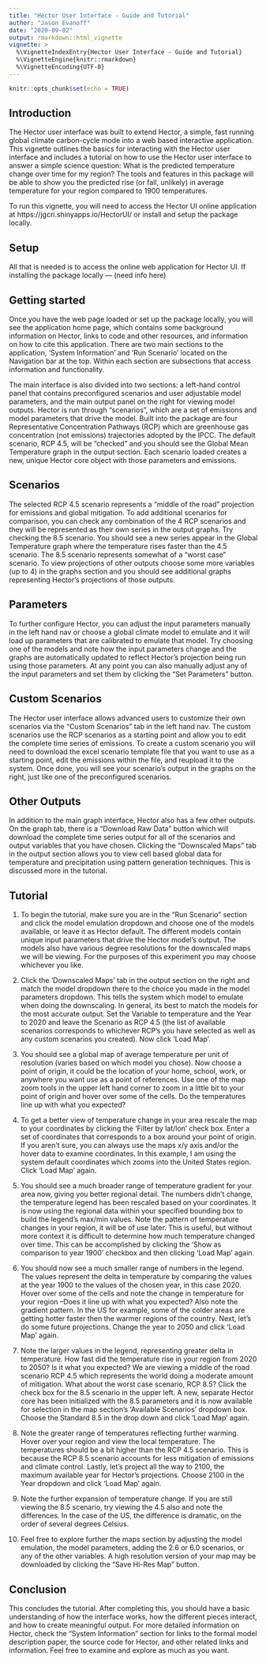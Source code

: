 ```yaml
---
title: "Hector User Interface - Guide and Tutorial"
author: "Jason Evanoff"
date: "2020-09-02"
output: rmarkdown::html_vignette
vignette: >
  %\VignetteIndexEntry{Hector User Interface - Guide and Tutorial}
  %\VignetteEngine{knitr::rmarkdown}
  %\VignetteEncoding{UTF-8}
---
```



```r
knitr::opts_chunk$set(echo = TRUE)
```

## Introduction
The Hector user interface was built to extend Hector, a simple, fast running global climate carbon-cycle mode into a web based interactive application. This vignette outlines the basics for interacting with the Hector user interface and includes a tutorial on how to use the Hector user interface to answer a simple science question: What is the predicted temperature change over time for my region? The tools and features in this package will be able to show you the predicted rise (or fall, unlikely) in average temperature for your region compared to 1900 temperatures.

To run this vignette, you will need to access the Hector UI online application at https://jgcri.shinyapps.io/HectorUI/ or install and setup the package locally.

## Setup
All that is needed is to access the online web application for Hector UI. If installing the package locally --- (need info here)

## Getting started
Once you have the web page loaded or set up the package locally, you will see the application home page, which contains some background information on Hector, links to code and other resources, and information on how to cite this application. There are two main sections to the application, ‘System Information’ and ‘Run Scenario’ located on the Navigation bar at the top. Within each section are subsections that access information and functionality. 

The main interface is also divided into two sections: a left-hand control panel that contains preconfigured scenarios and user adjustable model parameters, and the main output panel on the right for viewing model outputs. Hector is run through “scenarios”, which are a set of emissions and model parameters that drive the model. Built into the package are four Representative Concentration Pathways (RCP) which are greenhouse gas concentration (not emissions) trajectories adopted by the IPCC. The default scenario, RCP 4.5, will be “checked” and you should see the Global Mean Temperature graph in the output section. Each scenario loaded creates a new, unique Hector core object with those parameters and emissions.

## Scenarios 
The selected RCP 4.5 scenario represents a “middle of the road” projection for emissions and global mitigation. To add additional scenarios for comparison, you can check any combination of the 4 RCP scenarios and they will be represented as their own series in the output graphs. Try checking the 8.5 scenario. You should see a new series appear in the Global Temperature graph where the temperature rises faster than the 4.5 scenario. The 8.5 scenario represents somewhat of a “worst case” scenario. To view projections of other outputs choose some more variables (up to 4) in the graphs section and you should see additional graphs representing Hector’s projections of those outputs. 

## Parameters
To further configure Hector, you can adjust the input parameters manually in the left hand nav or choose a global climate model to emulate and it will load up parameters that are calibrated to emulate that model. Try choosing one of the models and note how the input parameters change and the graphs are automatically updated to reflect Hector’s projection being run using those parameters.  At any point you can also manually adjust any of the input parameters and set them by clicking the “Set Parameters” button. 

## Custom Scenarios
The Hector user interface allows advanced users to customize their own scenarios via the “Custom Scenarios” tab in the left hand nav. The custom scenarios use the RCP scenarios as a starting point and allow you to edit the complete time series of emissions. To create a custom scenario you will need to download the excel scenario template file that you want to use as a starting point, edit the emissions within the file, and reupload it to the system. Once done, you will see your scenario’s output in the graphs on the right, just like one of the preconfigured scenarios.

## Other Outputs
In addition to the main graph interface, Hector also has a few other outputs. On the graph tab, there is a “Download Raw Data” button which will download the complete time series output for all of the scenarios and output variables that you have chosen. Clicking the “Downscaled Maps” tab in the output section allows you to view cell based global data for temperature and precipitation using pattern generation techniques. This is discussed more in the tutorial.

## Tutorial
1. To begin the tutorial, make sure you are in the “Run Scenario” section and click the model emulation dropdown and choose one of the models available, or leave it as Hector default. The different models contain unique input parameters that drive the Hector model's output. The models also have various degree resolutions for the downscaled maps we will be viewing. For the purposes of this experiment you may choose whichever you like.

2. Click the 'Downscaled Maps' tab in the output section on the right and match the model dropdown there to the choice you made in the model parameters dropdown. This tells the system which model to emulate when doing the downscaling. In general, its best to match the models for the most accurate output. Set the Variable to temperature and the Year to 2020 and leave the Scenario as RCP 4.5 (the list of available scenarios corresponds to whichever RCP’s you have selected as well as any custom scenarios you created). Now click 'Load Map'. 

3. You should see a global map of average temperature per unit of resolution (varies based on which model you chose). Now choose a point of origin, it could be the location of your home, school, work, or anywhere you want use as a point of references. Use one of the map zoom tools in the upper left hand corner to zoom in a little bit to your point of origin and hover over some of the cells. Do the temperatures line up with what you expected? 

4. To get a better view of temperature change in your area rescale the map to your coordinates by clicking the ‘Filter by lat/lon’ check box. Enter a set of coordinates that corresponds to a box around your point of origin. If you aren't sure, you can always use the maps x/y axis and/or the hover data to examine coordinates. In this example, I am using the system default coordinates which zooms into the United States region. Click 'Load Map' again.

5. You should see a much broader range of temperature gradient for your area now, giving you better regional detail. The numbers didn't change, the temperature legend has been rescaled based on your coordinates. It is now using the regional data within your specified bounding box to build the legend's max/min values. Note the pattern of temperature changes in your region, it will be of use later. This is useful, but without more context it is difficult to determine how much temperature changed over time. This can be accomplished by clicking the 'Show as comparison to year 1900' checkbox and then clicking 'Load Map' again.

6. You should now see a much smaller range of numbers in the legend. The values represent the delta in temperature by comparing the values at the year 1900 to the values of the chosen year, in this case 2020. Hover over some of the cells and note the change in temperature for your region –Does it line up with what you expected? Also note the gradient pattern. In the US for example, some of the colder areas are getting hotter faster then the warmer regions of the country. Next, let's do some future projections. Change the year to 2050 and click 'Load Map' again.

7. Note the larger values in the legend, representing greater delta in temperature. How fast did the temperature rise in your region from 2020 to 2050? Is it what you expected? We are viewing a middle of the road scenario RCP 4.5 which represents the world doing a moderate amount of mitigation. What about the worst case scenario, RCP 8.5? Click the check box for the 8.5 scenario in the upper left. A new, separate Hector core has been initialized with the 8.5 parameters and it is now available for selection in the map section’s ‘Available Scenarios’ dropdown box. Choose the Standard 8.5 in the drop down and click 'Load Map' again.

8. Note the greater range of temperatures reflecting further warming. Hover over your region and view the local temperature. The temperatures should be a bit higher than the RCP 4.5 scenario. This is because the RCP 8.5 scenario accounts for less mitigation of emissions and climate control. Lastly, let's project all the way to 2100, the maximum available year for Hector’s projections. Choose 2100 in the Year dropdown and click 'Load Map' again.

9. Note the further expansion of temperature change. If you are still viewing the 8.5 scenario, try viewing the 4.5 also and note the differences. In the case of the US, the difference is dramatic, on the order of several degrees Celsius. 
10. Feel free to explore further the maps section by adjusting the model emulation, the model parameters, adding the 2.6 or 6.0 scenarios, or any of the other variables. A high resolution version of your map may be downloaded by clicking the “Save Hi-Res Map” button.

## Conclusion
This concludes the tutorial. After completing this, you should have a basic understanding of how the interface works, how the different pieces interact, and how to create meaningful output. For more detailed information on Hector, check the “System Information” section for links to the formal model description paper, the source code for Hector, and other related links and information. Feel free to examine and explore as much as you want.
